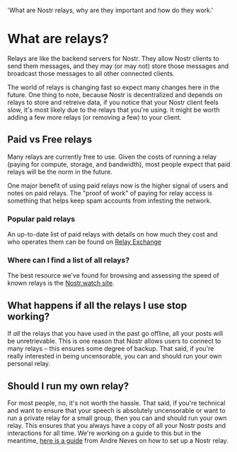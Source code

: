   'What are Nostr relays, why are they important and how do they work.'

# What are relays?

Relays are like the backend servers for Nostr. They allow Nostr clients to send them messages, and they may (or may not) store those messages and broadcast those messages to all other connected clients.

The world of relays is changing fast so expect many changes here in the future. One thing to note, because Nostr is decentralized and depends on relays to store and retreive data, if you notice that your Nostr client feels slow, it's most likely due to the relays that you're using. It might be worth adding a few more relays (or removing a few) to your client.

## Paid vs Free relays

Many relays are currently free to use. Given the costs of running a relay (paying for compute, storage, and bandwidth), most people expect that paid relays will be the norm in the future.

One major benefit of using paid relays now is the higher signal of users and notes on paid relays. The "proof of work" of paying for relay access is something that helps keep spam accounts from infesting the network.

### Popular paid relays

An up-to-date list of paid relays with details on how much they cost and who operates them can be found on [Relay Exchange](https://relay.exchange/)

### Where can I find a list of all relays?

The best resource we've found for browsing and assessing the speed of known relays is the [Nostr.watch site](https://nostr.watch/relays/find).

## What happens if all the relays I use stop working?

If _all_ the relays that you have used in the past go offline, all your posts will be unretrievable. This is one reason that Nostr allows users to connect to many relays – this ensures some degree of backup. That said, if you're really interested in being uncensorable, you can and should run your own personal relay.

## Should I run my own relay?

For most people, no, it's not worth the hassle. That said, if you're technical and want to ensure that your speech is absolutely uncensorable or want to run a private relay for a small group, then you can and should run your own relay. This ensures that you always have a copy of all your Nostr posts and interactions for all time. We're working on a guide to this but in the meantime, [here is a guide](https://andreneves.xyz/p/set-up-a-nostr-relay-server-in-under) from Andre Neves on how to set up a Nostr relay.
